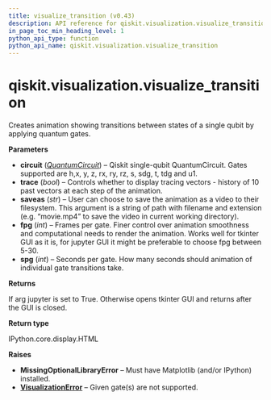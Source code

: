 ```yaml
---
title: visualize_transition (v0.43)
description: API reference for qiskit.visualization.visualize_transition in qiskit v0.43
in_page_toc_min_heading_level: 1
python_api_type: function
python_api_name: qiskit.visualization.visualize_transition
---
```


<span id="qiskit-visualization-visualize-transition" />

# qiskit.visualization.visualize\_transition

<Function id="qiskit.visualization.visualize_transition" isDedicatedPage={true} github="https://github.com/qiskit/qiskit/tree/stable/0.24/qiskit/visualization/transition_visualization.py" signature="visualize_transition(circuit, trace=False, saveas=None, fpg=100, spg=2)">
  Creates animation showing transitions between states of a single qubit by applying quantum gates.

  **Parameters**

  *   **circuit** ([*QuantumCircuit*](qiskit.circuit.QuantumCircuit "qiskit.circuit.QuantumCircuit")) – Qiskit single-qubit QuantumCircuit. Gates supported are h,x, y, z, rx, ry, rz, s, sdg, t, tdg and u1.
  *   **trace** (*bool*) – Controls whether to display tracing vectors - history of 10 past vectors at each step of the animation.
  *   **saveas** (*str*) – User can choose to save the animation as a video to their filesystem. This argument is a string of path with filename and extension (e.g. “movie.mp4” to save the video in current working directory).
  *   **fpg** (*int*) – Frames per gate. Finer control over animation smoothness and computational needs to render the animation. Works well for tkinter GUI as it is, for jupyter GUI it might be preferable to choose fpg between 5-30.
  *   **spg** (*int*) – Seconds per gate. How many seconds should animation of individual gate transitions take.

  **Returns**

  If arg jupyter is set to True. Otherwise opens tkinter GUI and returns after the GUI is closed.

  **Return type**

  IPython.core.display.HTML

  **Raises**

  *   **MissingOptionalLibraryError** – Must have Matplotlib (and/or IPython) installed.
  *   [**VisualizationError**](qiskit.visualization.VisualizationError "qiskit.visualization.VisualizationError") – Given gate(s) are not supported.
</Function>

